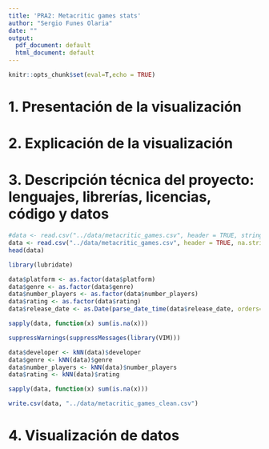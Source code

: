 ```yaml
---
title: 'PRA2: Metacritic games stats'
author: "Sergio Funes Olaria"
date: ""
output:
  pdf_document: default
  html_document: default
---
```


```r
knitr::opts_chunk$set(eval=T,echo = TRUE)
```

# 1. Presentación de la visualización



\newpage

# 2. Explicación de la visualización



\newpage

# 3. Descripción técnica del proyecto: lenguajes, librerías, licencias, código y datos

```r
#data <- read.csv("../data/metacritic_games.csv", header = TRUE, stringsAsFactors = TRUE, na.strings = "")
data <- read.csv("../data/metacritic_games.csv", header = TRUE, na.strings = "")
head(data)
```

```r
library(lubridate)

data$platform <- as.factor(data$platform)
data$genre <- as.factor(data$genre)
data$number_players <- as.factor(data$number_players)
data$rating <- as.factor(data$rating)
data$release_date <- as.Date(parse_date_time(data$release_date, orders=c("mdy")))

```

```r
sapply(data, function(x) sum(is.na(x)))
```

```r
suppressWarnings(suppressMessages(library(VIM)))

data$developer <- kNN(data)$developer
data$genre <- kNN(data)$genre
data$number_players <- kNN(data)$number_players
data$rating <- kNN(data)$rating
```

```r
sapply(data, function(x) sum(is.na(x)))
```

```r
write.csv(data, "../data/metacritic_games_clean.csv")
```

\newpage

# 4. Visualización de datos

```r

```